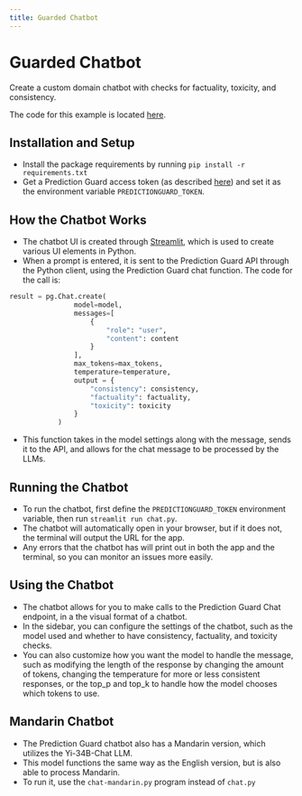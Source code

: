 ```yaml
---
title: Guarded Chatbot
---
```


# Guarded Chatbot

Create a custom domain chatbot with checks for factuality, toxicity, and consistency.

The code for this example is located [here](https://github.com/predictionguard/guarded-chat).

## Installation and Setup

- Install the package requirements by running `pip install -r requirements.txt`
- Get a Prediction Guard access token (as described [here](https://docs.predictionguard.com/)) and set it as the environment variable `PREDICTIONGUARD_TOKEN`.

## How the Chatbot Works
- The chatbot UI is created through [Streamlit](https://streamlit.io), which is used to create various UI elements in Python.
- When a prompt is entered, it is sent to the Prediction Guard API through the Python client, using the Prediction Guard chat function. The code for the call is:
```python
result = pg.Chat.create(
                model=model,
                messages=[
                    {
                        "role": "user",
                        "content": content
                    }
                ],
                max_tokens=max_tokens,
                temperature=temperature,
                output = {
                    "consistency": consistency,
                    "factuality": factuality,
                    "toxicity": toxicity
                }
            )
```
- This function takes in the model settings along with the message, sends it to the API, and allows for the chat message to be processed by the LLMs.

## Running the Chatbot

- To run the chatbot, first define the `PREDICTIONGUARD_TOKEN` environment variable, then run `streamlit run chat.py`.
- The chatbot will automatically open in your browser, but if it does not, the terminal will output the URL for the app.
- Any errors that the chatbot has will print out in both the app and the terminal, so you can monitor an issues more easily.

## Using the Chatbot

- The chatbot allows for you to make calls to the Prediction Guard Chat endpoint, in a the visual format of a chatbot. 
- In the sidebar, you can configure the settings of the chatbot, such as the model used and whether to have consistency, factuality, and toxicity checks.
- You can also customize how you want the model to handle the message, such as modifying the length of the response by changing the amount of tokens, changing the temperature for more or less consistent responses, or the top_p and top_k to handle how the model chooses which tokens to use.

## Mandarin Chatbot
- The Prediction Guard chatbot also has a Mandarin version, which utilizes the Yi-34B-Chat LLM. 
- This model functions the same way as the English version, but is also able to process Mandarin.
- To run it, use the `chat-mandarin.py` program instead of `chat.py`